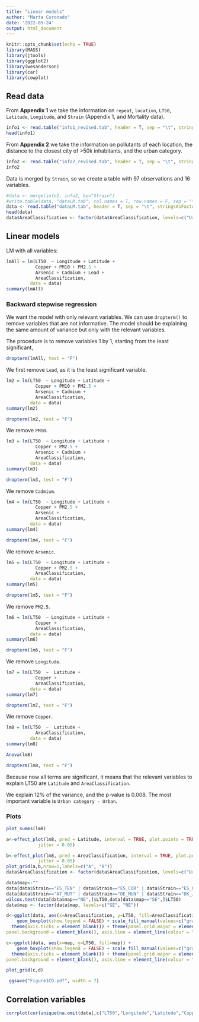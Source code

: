 ```yaml
---
title: "Linear models"
author: "Marta Coronado"
date: '2022-05-24'
output: html_document
---
```


```r
knitr::opts_chunk$set(echo = TRUE)
library(MASS)
library(jtools)
library(ggplot2)
library(wesanderson)
library(car)
library(cowplot)
```

## Read data

From **Appendix 1** we take  the information on `repeat`, `location`, `LT50`, `Latitude`, `Longitude`, and `Strain` (Appendix 1, and Mortality data).

```r
info1 <- read.table("info1_revised.tab", header = T, sep = "\t", stringsAsFactors = T)
head(info1)
```

From **Appendix 2** we take the information on pollutants of each location, the distance to the closest city of >50k inhabitants, and the urban category.

```r
info2 <- read.table("info2_revised.tab", header = T, sep = "\t", stringsAsFactors = T)
info2
```

Data is merged by `Strain`, so we create a table with 97 observations and 16 variables.

```r
#data <- merge(info1, info2, by="Strain")
#write.table(data, "dataLM.tab", col.names = T, row.names = F, sep = "\t", quote = F)
data <- read.table("dataLM.tab", header = T, sep = "\t", stringsAsFactors = T)
head(data)
data$AreaClassification <- factor(data$AreaClassification, levels=c("Urban", "Semi-urban", "Rural"))
```

## Linear models

LM with all variables:

```r
lmAll = lm(LT50  ~ Longitude + Latitude +
           Copper + PM10 + PM2.5 + 
           Arsenic + Cadmium + Lead +
           AreaClassification,
         data = data) 
summary(lmAll)
```

### Backward stepwise regression
We want the model with only relevant variables. We can use `dropterm()` to remove variables that are not informative. The model should  be explaining the same amount of variance but only with the relevant variables.

The procedure is to remove variables 1 by 1, starting from the least significant, 

```r
dropterm(lmAll, test = "F")
```

We first remove `Lead`, as it is the least significant variable.

```r
lm2 = lm(LT50  ~ Longitude + Latitude +
           Copper + PM10 + PM2.5 + 
           Arsenic + Cadmium + 
           AreaClassification,
         data = data) 
summary(lm2) 


```


```r
dropterm(lm2, test = "F")
```

We remove `PM10`.

```r
lm3 = lm(LT50  ~ Longitude + Latitude +
           Copper + PM2.5 + 
           Arsenic + Cadmium + 
           AreaClassification,
         data = data)  
summary(lm3) 
```

```r
dropterm(lm3, test = "F")
```

We remove `Cadmium`.

```r
lm4 = lm(LT50  ~ Longitude + Latitude +
           Copper + PM2.5 + 
           Arsenic +  
           AreaClassification,
         data = data)  
summary(lm4) 
```

```r
dropterm(lm4, test = "F")
```
We remove `Arsenic`.

```r
lm5 = lm(LT50  ~ Longitude + Latitude +
           Copper + PM2.5 + 
           AreaClassification,
         data = data)  
summary(lm5) 

```


```r
dropterm(lm5, test = "F")
```
We remove `PM2.5`.

```r
lm6 = lm(LT50  ~ Longitude + Latitude +
           Copper + 
           AreaClassification,
         data = data)  
summary(lm6) 
```

```r
dropterm(lm6, test = "F")
```

We remove `Longitude`.

```r
lm7 = lm(LT50  ~  Latitude +
           Copper + 
           AreaClassification,
         data = data)  
summary(lm7) 
```

```r
dropterm(lm7, test = "F")
```

We remove `Copper`.

```r
lm8 = lm(LT50  ~  Latitude +
           AreaClassification,
         data = data)  
summary(lm8) 

Anova(lm8)
```

```r
dropterm(lm8, test = "F")
```

Because now all terms are significant, it means that the relevant variables to explain LT50 are `Latitude` and `AreaClassification`.

We explain 12% of the variance, and the p-value is 0.008. The most important variable is  `Urban category - Urban`.  


### Plots


```r
plot_summs(lm8)

a<-effect_plot(lm8, pred = Latitude, interval = TRUE, plot.points = TRUE, 
            jitter = 0.05)

b<-effect_plot(lm8, pred = AreaClassification, interval = TRUE, plot.points = TRUE, 
            jitter = 0.05)
plot_grid(a,b,nrow=1,labels=c("A", "B"))
data$AreaClassification <- factor(data$AreaClassification, levels=c("Urban", "Semi-urban","Rural"))

data$map<-""
data[data$Strain=="ES_TEN" | data$Strain=="ES_COR" | data$Strain=="ES_GIM" | data$Strain=="ES_GUA" | data$Strain=="ES_TOM" | data$Strain=="IT_CAS" | data$Strain=="PT_REC",]$map<-"SE"
data[data$Strain=="AT_MUT" | data$Strain=="DE_MUN" | data$Strain=="DK_JUT" | data$Strain=="FI_AKA" | data$Strain=="SE_LUN" ,]$map<-"NE"
wilcox.test(data[data$map=="NE",]$LT50,data[data$map=="SE",]$LT50)
data$map <- factor(data$map, levels=c("SE", "NE"))

d<-ggplot(data, aes(x=AreaClassification, y=LT50, fill=AreaClassification)) + 
    geom_boxplot(show.legend = FALSE) + scale_fill_manual(values=c("gray25", "gray47", "gray77")) + geom_jitter(shape=16, position=position_jitter(0.2), show.legend = FALSE) + labs(x="", y = "LT50 values") + scale_x_discrete(breaks = c("Rural", "Semi-urban", "Urban"), labels = c("R", "SU", "U")) + 
  theme(axis.ticks = element_blank()) + theme(panel.grid.major = element_blank(), panel.grid.minor = element_blank(),
panel.background = element_blank(), axis.line = element_line(colour = "black"))

c<-ggplot(data, aes(x=map, y=LT50, fill=map)) + 
    geom_boxplot(show.legend = FALSE) + scale_fill_manual(values=c("gray25", "gray47")) + geom_jitter(shape=16, position=position_jitter(0.2), show.legend = FALSE) + labs(x="", y = "LT50 values") + 
  theme(axis.ticks = element_blank()) + theme(panel.grid.major = element_blank(), panel.grid.minor = element_blank(),
panel.background = element_blank(), axis.line = element_line(colour = "black"))

plot_grid(c,d)

 ggsave("Figure1CD.pdf", width = 7)
```

## Correlation variables

```r
corrplot(cor(unique(na.omit(data[,c("LT50","Longitude","Latitude","Copper","PM10","PM2.5","Arsenic","Cadmium","Lead")]))), method="number",  type="upper", tl.col="black",tl.srt=45)
```